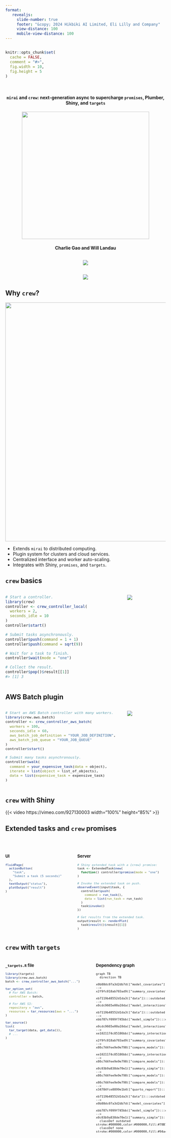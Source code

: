 ```yaml
---
format:
   revealjs:
     slide-number: true
     footer: "&copy; 2024 Hikbiki AI Limited, Eli Lilly and Company"
     view-distance: 100
     mobile-view-distance: 100
---
```


##

```r
knitr::opts_chunk$set(
  cache = FALSE,
  comment = "#>",
  fig.width = 10, 
  fig.height = 5
)
```

<style>
.reveal .tiny {
  display: inline-block;
  font-size: 0.5em;
  line-height: 1.0em;
  vertical-align: top;
}
.reveal .medium {
  display: inline-block;
  font-size: 0.75em;
  line-height: 1.5em;
  vertical-align: top;
}
</style>

<center>
<br>
<h4>`mirai` and `crew`: next-generation async to supercharge `promises`, Plumber, Shiny, and `targets`</h4>
<img src="./images/title.png" height="400px">
<br>
<h4>Charlie Gao and Will Landau</h4>
</center>

## 

<center>
<img src="./images/mirai.png">
</center>

## 

<center>
<img src="./images/crew.png">
</center>

## Why `crew`?

<center>
<img src="./images/plugins.png" width=750>
</center>

* Extends `mirai` to distributed computing.
* Plugin system for clusters and cloud services.
* Centralized interface and worker auto-scaling.
* Integrates with Shiny, `promises`, and `targets`.

## `crew` basics

:::: {.columns}

::: {.column width="75%"}

```r
# Start a controller.
library(crew)
controller <- crew_controller_local(
  workers = 2,
  seconds_idle = 10
)
controller$start()

# Submit tasks asynchronously.
controller$push(command = 1 + 1)
controller$push(command = sqrt(9))

# Wait for a task to finish.
controller$wait(mode = "one")

# Collect the result.
controller$pop()$result[[1]]
#> [1] 3
```

:::

::: {.column width="25%"}

<img src="./images/crew.png">

:::

::::

## AWS Batch plugin

:::: {.columns style="font-size:95%"}

::: {.column width="75%"}

```r
# Start an AWS Batch controller with many workers.
library(crew.aws.batch)
controller <- crew_controller_aws_batch(
  workers = 100,
  seconds_idle = 60,
  aws_batch_job_definition = "YOUR_JOB_DEFINITION",
  aws_batch_job_queue = "YOUR_JOB_QUEUE"
)
controller$start()

# Submit many tasks asynchronously.
controller$walk(
  command = your_expensive_task(data = object),
  iterate = list(object = list_of_objects),
  data = list(expensive_task = expensive_task)
)
```

:::

::: {.column width="25%"}

<img src="./images/crew.aws.batch.png">

:::

::::

## `crew` with Shiny

{{< video https://vimeo.com/927130003  width="100%" height="85%" >}}

## Extended tasks and `crew` promises

<br>

:::: {.columns style="font-size: 80%"}

::: {.column width="43%"}

### UI

```r
fluidPage(
  actionButton(
    "task",
    "Submit a task (5 seconds)"
  ),
  textOutput("status"),
  plotOutput("result")
)
```

:::

::: {.column width="57%"}

### Server

```r
# Shiny extended task with a {crew} promise:
task <- ExtendedTask$new(
  function() controller$promise(mode = "one")
)

# Invoke the extended task on push.
observeEvent(input$task, {
  controller$push(
    command = run_task(),
    data = list(run_task = run_task)
  )
  task$invoke()
})

# Get results from the extended task.
output$result <- renderPlot(
  task$result()$result[[1]]
)
```

:::

::::

## `crew` with `targets`

:::: {.columns style="font-size: 80%"}

::: {.column width="55%"}

### `_targets.R` file

```r
library(targets)
library(crew.aws.batch)
batch <- crew_controller_aws_batch("...")

tar_option_set(
  # For AWS Batch:
  controller = batch,
  
  # For AWS S3:
  repository = "aws",
  resources = tar_resources(aws = "...")
)

tar_source()
list(
  tar_target(data, get_data()),
  # ...
)
```

:::

::: {.column width="45%"}

### Dependency graph

```mermaid
graph TB
  direction TB
  x0b88dc07a3d2db7d(["model_covariates"]):::outdated --> x2f9fc018ab703ad9(["summary_covariates"]):::outdated
  xb7119b48552d1da3(["data"]):::outdated --> x0cdc9665e00a10da(["model_interactions"]):::outdated
  xb7119b48552d1da3(["data"]):::outdated --> xbb787cf099f745bb(["model_simple"]):::outdated
  x0cdc9665e00a10da(["model_interactions"]):::outdated --> xe1021174c85186bb(["summary_interactions"]):::outdated
  x2f9fc018ab703ad9(["summary_covariates"]):::outdated --> x86c744fee9e9e798(["compare_models"]):::outdated
  xe1021174c85186bb(["summary_interactions"]):::outdated --> x86c744fee9e9e798(["compare_models"]):::outdated
  x0c03b9a838de70e1(["summary_simple"]):::outdated --> x86c744fee9e9e798(["compare_models"]):::outdated
  x86c744fee9e9e798(["compare_models"]):::outdated --> x34784fce8899e1b4(["quarto_report"]):::outdated
  xb7119b48552d1da3(["data"]):::outdated --> x0b88dc07a3d2db7d(["model_covariates"]):::outdated
  xbb787cf099f745bb(["model_simple"]):::outdated --> x0c03b9a838de70e1(["summary_simple"]):::outdated
  classDef outdated stroke:#000000,color:#000000,fill:#78B7C5;
  classDef none stroke:#000000,color:#000000,fill:#94a4ac;
```

:::

::::
